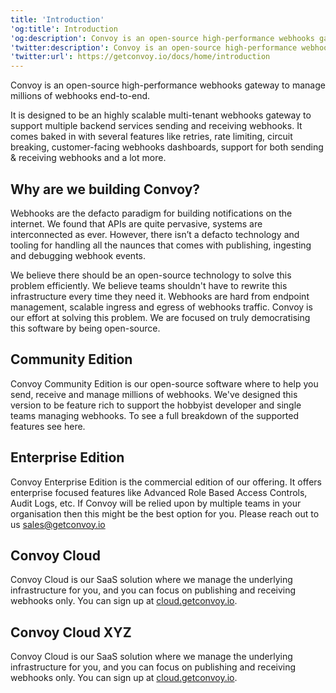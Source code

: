 ```yaml
---
title: 'Introduction'
'og:title': Introduction
'og:description': Convoy is an open-source high-performance webhooks gateway to manage millions of webhooks end-to-end.
'twitter:description': Convoy is an open-source high-performance webhooks gateway to manage millions of webhooks end-to-end.
'twitter:url': https://getconvoy.io/docs/home/introduction
---
```


Convoy is an open-source high-performance webhooks gateway to manage millions of webhooks end-to-end.

It is designed to be an highly scalable multi-tenant webhooks gateway to support multiple backend services sending and receiving webhooks. It comes baked in with several features like retries, rate limiting, circuit breaking, customer-facing webhooks dashboards, support for both sending & receiving webhooks and a lot more.

## Why are we building Convoy?

Webhooks are the defacto paradigm for building notifications on the internet. We found that APIs are quite pervasive, systems are interconnected as ever. However, there isn’t a defacto technology and tooling for handling all the naunces that comes with publishing, ingesting and debugging webhook events.

We believe there should be an open-source technology to solve this problem efficiently. We believe teams shouldn't have to rewrite this infrastructure every time they need it. Webhooks are hard from endpoint management, scalable ingress and egress of webhooks traffic. Convoy is our effort at solving this problem. We are focused on truly democratising this software by being open-source.

## Community Edition

Convoy Community Edition is our open-source software where to help you send, receive and manage millions of webhooks. We've designed this version to be feature rich to support the hobbyist developer and single teams managing webhooks. To see a full breakdown of the supported features see here.

## Enterprise Edition

Convoy Enterprise Edition is the commercial edition of our offering. It offers enterprise focused features like Advanced Role Based Access Controls, Audit Logs, etc. If Convoy will be relied upon by multiple teams in your organisation then this might be the best option for you. Please reach out to us sales@getconvoy.io

## Convoy Cloud

Convoy Cloud is our SaaS solution where we manage the underlying infrastructure for you, and you can focus on publishing and receiving webhooks only. You can sign up at [cloud.getconvoy.io](https://cloud.getconvoy.io/signup).

## Convoy Cloud XYZ

Convoy Cloud is our SaaS solution where we manage the underlying infrastructure for you, and you can focus on publishing and receiving webhooks only. You can sign up at [cloud.getconvoy.io](https://cloud.getconvoy.io/signup).
